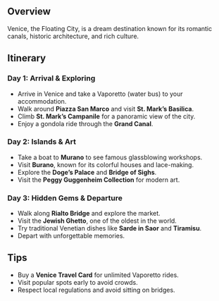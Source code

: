 ## Overview
Venice, the Floating City, is a dream destination known for its romantic canals, historic architecture, and rich culture.

## Itinerary

### Day 1: Arrival & Exploring
- Arrive in Venice and take a Vaporetto (water bus) to your accommodation.
- Walk around **Piazza San Marco** and visit **St. Mark’s Basilica**.
- Climb **St. Mark’s Campanile** for a panoramic view of the city.
- Enjoy a gondola ride through the **Grand Canal**.

### Day 2: Islands & Art
- Take a boat to **Murano** to see famous glassblowing workshops.
- Visit **Burano**, known for its colorful houses and lace-making.
- Explore the **Doge’s Palace** and **Bridge of Sighs**.
- Visit the **Peggy Guggenheim Collection** for modern art.

### Day 3: Hidden Gems & Departure
- Walk along **Rialto Bridge** and explore the market.
- Visit the **Jewish Ghetto**, one of the oldest in the world.
- Try traditional Venetian dishes like **Sarde in Saor** and **Tiramisu**.
- Depart with unforgettable memories.

## Tips
- Buy a **Venice Travel Card** for unlimited Vaporetto rides.
- Visit popular spots early to avoid crowds.
- Respect local regulations and avoid sitting on bridges.
